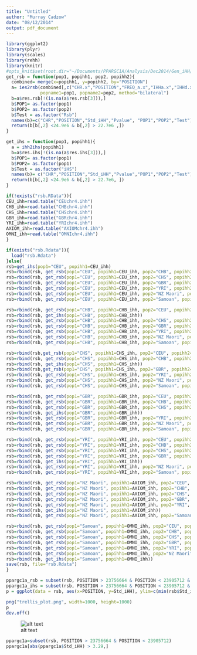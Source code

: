 ```yaml
---
title: "Untitled"
author: "Murray Cadzow"
date: "08/12/2014"
output: pdf_document
---
```


```r
library(ggplot2)
library(plyr)
library(scales)
library(rehh)
library(knitr)
#opts_knit$set(root.dir="~/Documents/PPARGC1A/Analysis/Dec2014/Gen_iHH/")
get_rsb = function(pop1, popihh1, pop2, popihh2){
  combined= merge(x=popihh1, y=popihh2, by="POSITION")
  a= ies2rsb(combined[,c("CHR.x","POSITION","FREQ_a.x","IHHa.x","IHHd.x","IES.x")], combined[,c("CHR.y","POSITION","FREQ_a.y","IHHa.y","IHHd.y","IES.y")],
             popname1=pop1, popname2=pop2, method="bilateral")
  b=a$res.rsb[!(is.na(a$res.rsb[3])),]
  b$POP1= as.factor(pop1)
  b$POP2= as.factor(pop2)
  b$Test = as.factor("Rsb")
  names(b)=c("CHR","POSITION","Std_iHH","Pvalue", "POP1","POP2","Test")
  return(b[b[,2] <24.9e6 & b[,2] > 22.7e6 ,])
}

get_ihs = function(pop1, popihh1){
  a = ihh2ihs(popihh1)
  b=a$res.ihs[!(is.na(a$res.ihs[3])),]
  b$POP1= as.factor(pop1)
  b$POP2= as.factor(pop1)
  b$Test = as.factor("iHS")
  names(b)= c("CHR","POSITION","Std_iHH","Pvalue","POP1","POP2","Test")
  return(b[b[,2] <24.9e6 & b[,2] > 22.7e6, ])
}
```

```r
if(!exists("rsb.RData")){
CEU_ihh=read.table("CEUchr4.ihh")
CHB_ihh=read.table("CHBchr4.ihh")
CHS_ihh=read.table("CHSchr4.ihh")
GBR_ihh=read.table("GBRchr4.ihh")
YRI_ihh=read.table("YRIchr4.ihh")
AXIOM_ihh=read.table("AXIOMchr4.ihh")
OMNI_ihh=read.table("OMNIchr4.ihh")
}
```

```r
if(exists("rsb.Rdata")){
  load("rsb.Rdata")
}else{
rsb=get_ihs(pop1="CEU", popihh1=CEU_ihh)
rsb=rbind(rsb, get_rsb(pop1="CEU", popihh1=CEU_ihh, pop2="CHB", popihh2=CHB_ihh))
rsb=rbind(rsb, get_rsb(pop1="CEU", popihh1=CEU_ihh, pop2="CHS", popihh2=CHS_ihh))
rsb=rbind(rsb, get_rsb(pop1="CEU", popihh1=CEU_ihh, pop2="GBR", popihh2=GBR_ihh))
rsb=rbind(rsb, get_rsb(pop1="CEU", popihh1=CEU_ihh, pop2="YRI", popihh2=YRI_ihh))
rsb=rbind(rsb, get_rsb(pop1="CEU", popihh1=CEU_ihh, pop2="NZ Maori", popihh2=AXIOM_ihh))
rsb=rbind(rsb, get_rsb(pop1="CEU", popihh1=CEU_ihh, pop2="Samoan", popihh2=OMNI_ihh))

rsb=rbind(rsb, get_rsb(pop1="CHB", popihh1=CHB_ihh, pop2="CEU", popihh2=CEU_ihh))
rsb=rbind(rsb, get_ihs(pop1="CHB", popihh1=CHB_ihh))
rsb=rbind(rsb, get_rsb(pop1="CHB", popihh1=CHB_ihh, pop2="CHS", popihh2=CHS_ihh))
rsb=rbind(rsb, get_rsb(pop1="CHB", popihh1=CHB_ihh, pop2="GBR", popihh2=GBR_ihh))
rsb=rbind(rsb, get_rsb(pop1="CHB", popihh1=CHB_ihh, pop2="YRI", popihh2=YRI_ihh))
rsb=rbind(rsb, get_rsb(pop1="CHB", popihh1=CHB_ihh, pop2="NZ Maori", popihh2=AXIOM_ihh))
rsb=rbind(rsb, get_rsb(pop1="CHB", popihh1=CHB_ihh, pop2="Samoan", popihh2=OMNI_ihh))

rsb=rbind(rsb,get_rsb(pop1="CHS", popihh1=CHS_ihh, pop2="CEU", popihh2=CEU_ihh))
rsb=rbind(rsb, get_rsb(pop1="CHS", popihh1=CHS_ihh, pop2="CHB", popihh2=CHB_ihh))
rsb=rbind(rsb, get_ihs(pop1="CHS", popihh1=CHS_ihh))
rsb=rbind(rsb,get_rsb(pop1="CHS", popihh1=CHS_ihh, pop2="GBR", popihh2=GBR_ihh))
rsb=rbind(rsb, get_rsb(pop1="CHS", popihh1=CHS_ihh, pop2="YRI", popihh2=YRI_ihh))
rsb=rbind(rsb, get_rsb(pop1="CHS", popihh1=CHS_ihh, pop2="NZ Maori", popihh2=AXIOM_ihh))
rsb=rbind(rsb, get_rsb(pop1="CHS", popihh1=CHS_ihh, pop2="Samoan", popihh2=OMNI_ihh))

rsb=rbind(rsb, get_rsb(pop1="GBR", popihh1=GBR_ihh, pop2="CEU", popihh2=CEU_ihh))
rsb=rbind(rsb, get_rsb(pop1="GBR", popihh1=GBR_ihh, pop2="CHB", popihh2=CHB_ihh))
rsb=rbind(rsb, get_rsb(pop1="GBR", popihh1=GBR_ihh, pop2="CHS", popihh2=CHS_ihh))
rsb=rbind(rsb, get_ihs(pop1="GBR", popihh1=GBR_ihh))
rsb=rbind(rsb, get_rsb(pop1="GBR", popihh1=GBR_ihh, pop2="YRI", popihh2=YRI_ihh))
rsb=rbind(rsb, get_rsb(pop1="GBR", popihh1=GBR_ihh, pop2="NZ Maori", popihh2=AXIOM_ihh))
rsb=rbind(rsb, get_rsb(pop1="GBR", popihh1=GBR_ihh, pop2="Samoan", popihh2=OMNI_ihh))

rsb=rbind(rsb, get_rsb(pop1="YRI", popihh1=YRI_ihh, pop2="CEU", popihh2=CEU_ihh))
rsb=rbind(rsb, get_rsb(pop1="YRI", popihh1=YRI_ihh, pop2="CHB", popihh2=CHB_ihh))
rsb=rbind(rsb, get_rsb(pop1="YRI", popihh1=YRI_ihh, pop2="CHS", popihh2=CHS_ihh))
rsb=rbind(rsb, get_rsb(pop1="YRI", popihh1=YRI_ihh, pop2="GBR", popihh2=GBR_ihh))
rsb=rbind(rsb, get_ihs(pop1="YRI", popihh1=YRI_ihh))
rsb=rbind(rsb, get_rsb(pop1="YRI", popihh1=YRI_ihh, pop2="NZ Maori", popihh2=AXIOM_ihh))
rsb=rbind(rsb, get_rsb(pop1="YRI", popihh1=YRI_ihh, pop2="Samoan", popihh2=OMNI_ihh))

rsb=rbind(rsb, get_rsb(pop1="NZ Maori", popihh1=AXIOM_ihh, pop2="CEU", popihh2=CEU_ihh))
rsb=rbind(rsb, get_rsb(pop1="NZ Maori", popihh1=AXIOM_ihh, pop2="CHB", popihh2=CHB_ihh))
rsb=rbind(rsb, get_rsb(pop1="NZ Maori", popihh1=AXIOM_ihh, pop2="CHS", popihh2=CHS_ihh))
rsb=rbind(rsb, get_rsb(pop1="NZ Maori", popihh1=AXIOM_ihh, pop2="GBR", popihh2=GBR_ihh))
rsb=rbind(rsb, get_rsb(pop1="NZ Maori", popihh1=AXIOM_ihh, pop2="YRI", popihh2=YRI_ihh))
rsb=rbind(rsb, get_ihs(pop1="NZ Maori", popihh1=AXIOM_ihh))
rsb=rbind(rsb, get_rsb(pop1="NZ Maori", popihh1=AXIOM_ihh, pop2="Samoan", popihh2=OMNI_ihh))

rsb=rbind(rsb, get_rsb(pop1="Samoan", popihh1=OMNI_ihh, pop2="CEU", popihh2=CEU_ihh))
rsb=rbind(rsb, get_rsb(pop1="Samoan", popihh1=OMNI_ihh, pop2="CHB", popihh2=CHB_ihh))
rsb=rbind(rsb, get_rsb(pop1="Samoan", popihh1=OMNI_ihh, pop2="CHS", popihh2=CHS_ihh))
rsb=rbind(rsb, get_rsb(pop1="Samoan", popihh1=OMNI_ihh, pop2="GBR", popihh2=GBR_ihh))
rsb=rbind(rsb, get_rsb(pop1="Samoan", popihh1=OMNI_ihh, pop2="YRI", popihh2=YRI_ihh))
rsb=rbind(rsb, get_rsb(pop1="Samoan", popihh1=OMNI_ihh, pop2="NZ Maori", popihh2=AXIOM_ihh))
rsb=rbind(rsb, get_ihs(pop1="Samoan", popihh1=OMNI_ihh))
save(rsb, file="rsb.Rdata")
}
```

```r
ppargc1a_rsb = subset(rsb, POSITION > 23756664 & POSITION < 23905712 & Test == "Rsb")
ppargc1a_ihs = subset(rsb, POSITION > 23756664 & POSITION < 23905712 & Test == "iHS")
p = ggplot(data = rsb, aes(x=POSITION, y=Std_iHH), ylim=c(min(rsb$Std_iHH -0.5), max(rsb$Std_iHH + 0.5)))  + geom_point(shape = 16, colour= alpha("black", 1/5)) + facet_grid(POP1~POP2) + geom_point(data=ppargc1a_rsb, aes(y = Std_iHH, x=POSITION,colour="PPARGC1A Rsb")) + geom_point(data=ppargc1a_ihs, aes(y = Std_iHH, x=POSITION,colour="PPARGC1A iHS"))+ geom_hline(aes(yintercept= -3.29, colour ="Threshold"))  + geom_hline(aes(yintercept= 3.29, colour ="Threshold"))  + scale_colour_manual("",breaks=c("Threshold","PPARGC1A Rsb","PPARGC1A iHS"),values=c(alpha("cyan",1/5), alpha("red",1/5),"blue")) + scale_x_continuous(breaks=c(23e6,23.5e6,24e6,24.5e6), labels=c("23","23.5", "24", "24.5")) + xlab("Chromosome 4 Position (Mbp)") + ylab("Rsb/iHS") + ggtitle("Rsb and iHS at PPARGC1A Locus (Genetic)") + geom_vline(xintercept = 23815662, color="red", linetype="longdash")
```

```r
png("trellis_plot.png", width=1000, height=1000)
p
dev.off()
```

![alt text](trellis_plot.png)

```r
ppargc1a=subset(rsb, POSITION > 23756664 & POSITION < 23905712)
ppargc1a[abs(ppargc1a$Std_iHH) > 3.29,]
```